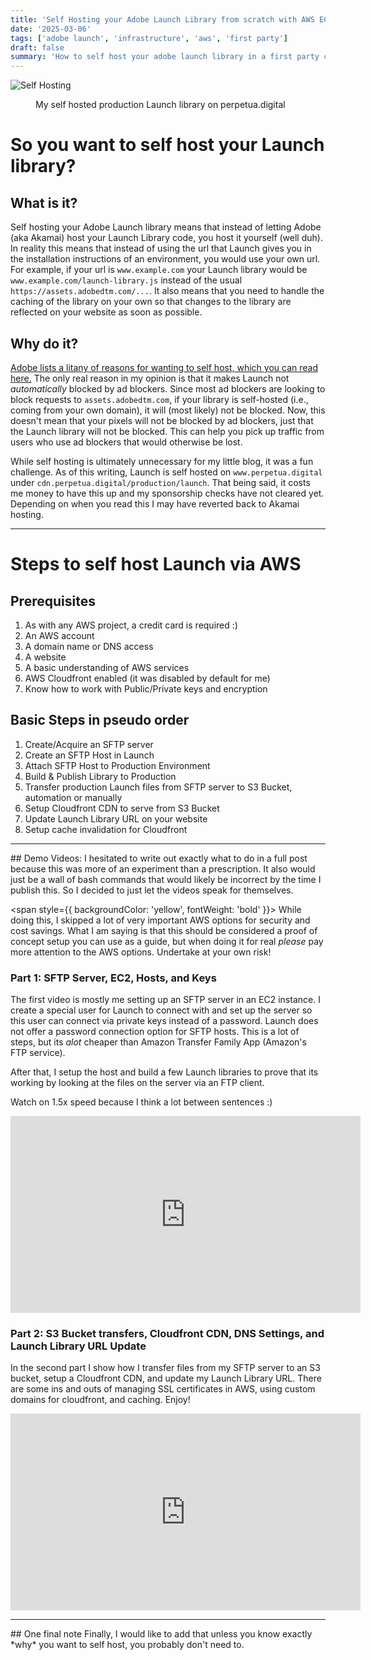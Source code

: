 ```yaml
---
title: 'Self Hosting your Adobe Launch Library from scratch with AWS EC2, S3, and Cloudfront'
date: '2025-03-06'
tags: ['adobe launch', 'infrastructure', 'aws', 'first party']
draft: false
summary: 'How to self host your adobe launch library in a first party context using AWS.'
---
```


<img
  src="https://images.ctfassets.net/on47yk52ubpi/2hykVO3bAdGKo1GUZYj9J2/e45c3ee64aa228fe85243083b8426017/selfhosted.png"
  alt="Self Hosting"
/>
<figure>
  <figcaption>My self hosted production Launch library on perpetua.digital</figcaption>
</figure>

# So you want to self host your Launch library?

## What is it?

Self hosting your Adobe Launch library means that instead of letting Adobe (aka Akamai) host your Launch Library
code, you host it yourself (well duh). In reality this means that instead of using the url that Launch
gives you in the installation instructions of an environment, you would use your own url.
For example, if your url is `www.example.com` your Launch library would be `www.example.com/launch-library.js`
instead of the usual `https://assets.adobedtm.com/...`. It also means that you need to handle the caching
of the library on your own so that changes to the library are reflected on your website as soon as possible.

## Why do it?

[Adobe lists a litany of reasons for wanting to self host, which you can read here.](https://experienceleague.adobe.com/en/docs/experience-platform/tags/publish/self-hosting-libraries#why-use-self-hosting)
The only real reason in my opinion is that it makes Launch not _automatically_ blocked by ad blockers.
Since most ad blockers are looking to block requests to `assets.adobedtm.com`, if your library is self-hosted
(i.e., coming from your own domain), it will (most likely) not be blocked. Now, this doesn't mean that your pixels will
not be blocked by ad blockers, just that the Launch library will not be blocked. This can help you pick up
traffic from users who use ad blockers that would otherwise be lost.

While self hosting is ultimately unnecessary for my little blog, it was a fun challenge. As of this writing,
Launch is self hosted on `www.perpetua.digital` under `cdn.perpetua.digital/production/launch`.
That being said, it costs me money to have this up and my sponsorship checks have not cleared yet.
Depending on when you read this I may have reverted back to Akamai hosting.

<hr />

# Steps to self host Launch via AWS

## Prerequisites

1. As with any AWS project, a credit card is required :)
2. An AWS account
3. A domain name or DNS access
4. A website
5. A basic understanding of AWS services
6. AWS Cloudfront enabled (it was disabled by default for me)
7. Know how to work with Public/Private keys and encryption

## Basic Steps in pseudo order

1. Create/Acquire an SFTP server
2. Create an SFTP Host in Launch
3. Attach SFTP Host to Production Environment
4. Build & Publish Library to Production
5. Transfer production Launch files from SFTP server to S3 Bucket, automation or manually
6. Setup Cloudfront CDN to serve from S3 Bucket
7. Update Launch Library URL on your website
8. Setup cache invalidation for Cloudfront

<hr />
## Demo Videos: I hesitated to write out exactly what to do in a full post because this was more of an
experiment than a prescription. It also would just be a wall of bash commands that would likely be incorrect
by the time I publish this. So I decided to just let the videos speak for themselves.

<span style={{ backgroundColor: 'yellow', fontWeight: 'bold' }}>
  While doing this, I skipped a lot of very important AWS options for security and cost savings.
  What I am saying is that this should be considered a proof of concept setup you can use as a
  guide, but when doing it for real *please* pay more attention to the AWS options. Undertake at
  your own risk!
</span>

### Part 1: SFTP Server, EC2, Hosts, and Keys

The first video is mostly me setting up an SFTP server in an EC2 instance. I create a special user for Launch to connect with and set up
the server so this user can connect via private keys instead of a password. Launch does not offer a password connection option for SFTP hosts.
This is a lot of steps, but its _alot_ cheaper than Amazon Transfer Family App (Amazon's FTP service).

After that, I setup the host and build a few Launch libraries to prove that its working by looking at the files on the server via an FTP client.

Watch on 1.5x speed because I think a lot between sentences :)

<iframe
  width="560"
  height="315"
  src="https://www.youtube.com/embed/Shs7lRFkIQ4?si=6beSzuM30akwXGtX"
  title="YouTube video player"
  frameborder="0"
  allow="accelerometer; autoplay; clipboard-write; encrypted-media; gyroscope; picture-in-picture; web-share"
  referrerpolicy="strict-origin-when-cross-origin"
  allowfullscreen
></iframe>

### Part 2: S3 Bucket transfers, Cloudfront CDN, DNS Settings, and Launch Library URL Update

In the second part I show how I transfer files from my SFTP server to an S3 bucket, setup a Cloudfront CDN, and update my Launch Library URL.
There are some ins and outs of managing SSL certificates in AWS, using custom domains for cloudfront, and caching. Enjoy!

<iframe
  width="560"
  height="315"
  src="https://www.youtube.com/embed/NRbgpV4tBTI?si=3ZgvaNdiUELy4G-p"
  title="YouTube video player"
  frameborder="0"
  allow="accelerometer; autoplay; clipboard-write; encrypted-media; gyroscope; picture-in-picture; web-share"
  referrerpolicy="strict-origin-when-cross-origin"
  allowfullscreen
></iframe>

<hr />
## One final note Finally, I would like to add that unless you know exactly *why* you want to self host,
you probably don't need to.
